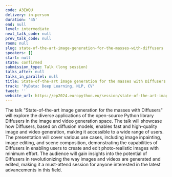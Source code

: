 ```yaml
---
code: A3EWQU
delivery: in-person
duration: '45'
end: null
level: intermediate
next_talk_code: null
prev_talk_code: null
room: null
slug: state-of-the-art-image-generation-for-the-masses-with-diffusers
speakers: []
start: null
state: confirmed
submission_type: Talk (long session)
talks_after: null
talks_in_parallel: null
title: State-of-the-art image generation for the masses with Diffusers
track: 'PyData: Deep Learning, NLP, CV'
tweet: ''
website_url: https://ep2024.europython.eu/session/state-of-the-art-image-generation-for-the-masses-with-diffusers
---
```


The talk "State-of-the-art image generation for the masses with Diffusers" will explore the diverse applications of the open-source Python library Diffusers in the image and video generation space. The talk will showcase how Diffusers, based on diffusion models, enables fast and high-quality image and video generation, making it accessible to a wide range of users. The presentation will cover various use cases, including image inpainting, image editing, and scene composition, demonstrating the capabilities of Diffusers in enabling users to create and edit photo-realistic images with minimum effort. The audience will gain insights into the potential of Diffusers in revolutionizing the way images and videos are generated and edited, making it a must-attend session for anyone interested in the latest advancements in this field.
